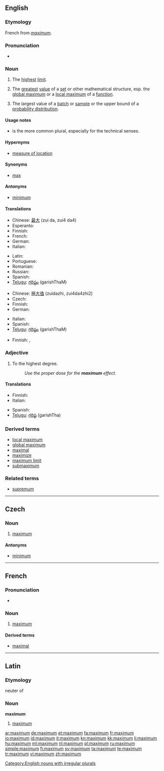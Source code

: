 {{wikipedia}}
{{also|Maximum}}
==English==

===Etymology===
French from {{etyl|la}} ''[[#Latin|maximum]]''.

===Pronunciation===
* {{audio|en-uk-maximum.ogg|Audio (UK)}}

===Noun===
{{en-noun|maxima|pl2=maximums}}

# The [[high|highest]] [[limit]].
# {{mathematics}} The [[great]]est [[value]] of a [[set]] or other mathematical structure, esp. the [[global maximum]] or a [[local maximum]] of a [[function]].
# {{statistics}} The largest value of a [[batch]] or [[sample]] or the upper bound of a [[probability distribution]].

====Usage notes====
* {{term|maxima|Maxima}} is the more common plural, especially for the technical senses.

====Hypernyms====
* {{sense|statistics}} [[measure of location]]

====Synonyms====
* [[max]]

====Antonyms====
* [[minimum]]

====Translations====
{{trans-top|highest limit}}
* Chinese: [[最]][[大]] (zui da, zui4 da4)
* Esperanto: {{t-|eo|maksimumo|xs=Esperanto}}
* Finnish: {{t+|fi|maksimi}}
* French: {{t|fr|maximum|m}}
* German: {{t+|de|Maximum|n}}
* Italian: {{t+|it|massimo|m}}
{{trans-mid}}
* Latin: {{t-|la|maximum}}
* Portuguese: {{t+|pt|máximo|m}}
* Romanian: {{t-|ro|maximum}}
* Russian: {{t+|ru|максимум|m|tr=máksimum}}
* Spanish: {{t+|es|máximo}}
* [[Telugu]]: [[గరిష్ఠం]] (garishThaM)
{{trans-bottom}}

{{trans-top|math: greatest value}}
* Chinese: [[極]][[大]][[值]] (zuidazhi, zui4da4zhi2)
* Czech: {{t-|cs|maximum|n}}
* Finnish: {{t+|fi|maksimi}}
* German: {{t+|de|Maximum|n}}
{{trans-mid}}
* Italian: {{t+|it|massimo|m}}
* Spanish: {{t+|es|máximo}}
* [[Telugu]]: [[గరిష్ఠం]] (garishThaM)
{{trans-bottom}}

{{trans-top|statistics: largest value of a batch}}
* Finnish: {{t|fi|maksimiarvo}}, {{t-|fi|suurin}} {{t+|fi|arvo}}
{{trans-mid}}
{{trans-bottom}}

===Adjective===
{{en-adj|-}}

# To the highest degree.
#: ''Use the proper dose for the '''maximum''' effect.''

====Translations====
{{trans-top|highest degree}}
* Finnish: {{t+|fi|maksimi|alt=maksimi-}}
* Italian: {{t+|it|massimo|m}}
{{trans-mid}}
* Spanish: {{t+|es|máximo}}
* [[Telugu]]: [[గరిష్ఠ]] (garishTha)
{{trans-bottom}}

===Derived terms===
* [[local maximum]]
* [[global maximum]]
* [[maximal]]
* [[maximize]]
* [[maximum limit]]
* [[submaximum]]

===Related terms===
* [[supremum]]

[[Category:English nouns with irregular plurals]]

----

==Czech==

===Noun===
{{cs-noun|g=n}}

# [[#English|maximum]]

====Antonyms====
* [[minimum]]

----

==French==

===Pronunciation===
* {{audio|Fr-maximum.ogg|Audio}}

===Noun===
{{fr-noun|m}}

# [[#English|maximum]]

====Derived terms====
* [[maximal#French|maximal]]

----

==Latin==
{{attention|la}}

===Etymology===
neuter of {{term|maximus|lang=la}}

===Noun===
'''maximum'''
# [[#Noun|maximum]]

[[ar:maximum]]
[[de:maximum]]
[[et:maximum]]
[[fa:maximum]]
[[fr:maximum]]
[[io:maximum]]
[[id:maximum]]
[[it:maximum]]
[[kn:maximum]]
[[kk:maximum]]
[[li:maximum]]
[[hu:maximum]]
[[ml:maximum]]
[[nl:maximum]]
[[pl:maximum]]
[[ru:maximum]]
[[simple:maximum]]
[[fi:maximum]]
[[sv:maximum]]
[[ta:maximum]]
[[te:maximum]]
[[tr:maximum]]
[[vi:maximum]]
[[zh:maximum]]